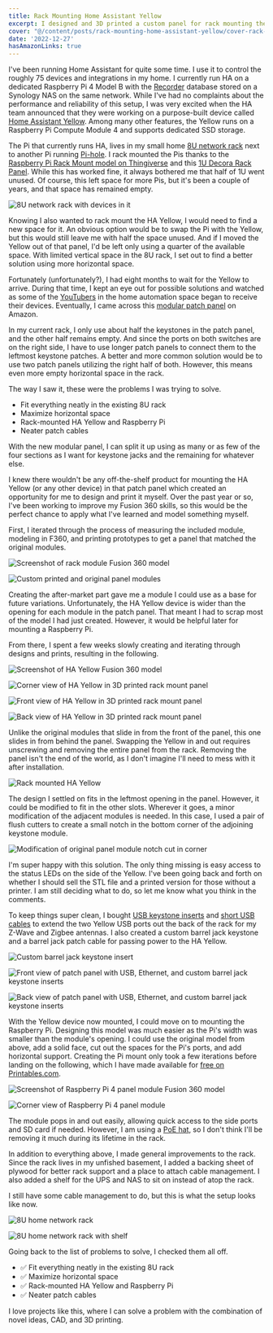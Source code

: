 ```yaml
---
title: Rack Mounting Home Assistant Yellow
excerpt: I designed and 3D printed a custom panel for rack mounting the new Home Assistant Yellow and a Raspberry Pi 4.
cover: "@/content/posts/rack-mounting-home-assistant-yellow/cover-rack-mounted-home-assistant-yellow.jpg"
date: '2022-12-27'
hasAmazonLinks: true
---
```


I've been running Home Assistant for quite some time. I use it to control the roughly 75 devices and integrations in my home. I currently run HA on a dedicated Raspberry Pi 4 Model B with the [Recorder](https://www.home-assistant.io/integrations/recorder/) database stored on a Synology NAS on the same network. While I've had no complaints about the performance and reliability of this setup, I was very excited when the HA team announced that they were working on a purpose-built device called [Home Assistant Yellow](https://www.home-assistant.io/blog/2021/09/13/home-assistant-yellow/). Among many other features, the Yellow runs on a Raspberry Pi Compute Module 4 and supports dedicated SSD storage.

The Pi that currently runs HA, lives in my small home [8U network rack](https://amzn.to/3uu2xap) next to another Pi running [Pi-hole](https://pi-hole.net/). I rack mounted the Pis thanks to the [Raspberry Pi Rack Mount model on Thingiverse](https://www.thingiverse.com/thing:4167265) and this [1U Decora Rack Panel](https://www.ebay.com/itm/264097865148). While this has worked fine, it always bothered me that half of 1U went unused. Of course, this left space for more Pis, but it's been a couple of years, and that space has remained empty.

![8U network rack with devices in it](@/content/posts/rack-mounting-home-assistant-yellow/network-rack-v1.jpg)

Knowing I also wanted to rack mount the HA Yellow, I would need to find a new space for it. An obvious option would be to swap the Pi with the Yellow, but this would still leave me with half the space unused. And if I moved the Yellow out of that panel, I'd be left only using a quarter of the available space. With limited vertical space in the 8U rack, I set out to find a better solution using more horizontal space.

Fortunately (unfortunately?), I had eight months to wait for the Yellow to arrive. During that time, I kept an eye out for possible solutions and watched as some of the [YouTubers](/youtube) in the home automation space began to receive their devices. Eventually, I came across this [modular patch panel](https://amzn.to/3Uz16SN) on Amazon.

In my current rack, I only use about half the keystones in the patch panel, and the other half remains empty. And since the ports on both switches are on the right side, I have to use longer patch panels to connect them to the leftmost keystone patches. A better and more common solution would be to use two patch panels utilizing the right half of both. However, this means even more empty horizontal space in the rack.

The way I saw it, these were the problems I was trying to solve.
* Fit everything neatly in the existing 8U rack
* Maximize horizontal space
* Rack-mounted HA Yellow and Raspberry Pi
* Neater patch cables

With the new modular panel, I can split it up using as many or as few of the four sections as I want for keystone jacks and the remaining for whatever else.

I knew there wouldn't be any off-the-shelf product for mounting the HA Yellow (or any other device) in that patch panel which created an opportunity for me to design and print it myself. Over the past year or so, I've been working to improve my Fusion 360 skills, so this would be the perfect chance to apply what I've learned and model something myself.

First, I iterated through the process of measuring the included module, modeling in F360, and printing prototypes to get a panel that matched the original modules.

![Screenshot of rack module Fusion 360 model](@/content/posts/rack-mounting-home-assistant-yellow/rack-module-frame-f360-model.jpg)

![Custom printed and original panel modules](@/content/posts/rack-mounting-home-assistant-yellow/custom-and-original-panel-modules.jpg)

Creating the after-market part gave me a module I could use as a base for future variations. Unfortunately, the HA Yellow device is wider than the opening for each module in the patch panel. That meant I had to scrap most of the model I had just created. However, it would be helpful later for mounting a Raspberry Pi.

From there, I spent a few weeks slowly creating and iterating through designs and prints, resulting in the following.

![Screenshot of HA Yellow Fusion 360 model](@/content/posts/rack-mounting-home-assistant-yellow/ha-yellow-mount-f360-model.jpg)

![Corner view of HA Yellow in 3D printed rack mount panel](@/content/posts/rack-mounting-home-assistant-yellow/ha-yellow-rack-mount-corner-view.jpg)

![Front view of HA Yellow in 3D printed rack mount panel](@/content/posts/rack-mounting-home-assistant-yellow/ha-yellow-rack-mount-front-view.jpg)

![Back view of HA Yellow in 3D printed rack mount panel](@/content/posts/rack-mounting-home-assistant-yellow/ha-yellow-rack-mount-back-view.jpg)

Unlike the original modules that slide in from the front of the panel, this one slides in from behind the panel. Swapping the Yellow in and out requires unscrewing and removing the entire panel from the rack. Removing the panel isn't the end of the world, as I don't imagine I'll need to mess with it after installation.

![Rack mounted HA Yellow](@/content/posts/rack-mounting-home-assistant-yellow/rack-mounted-ha-yellow.jpg)

The design I settled on fits in the leftmost opening in the panel. However, it could be modified to fit in the other slots. Wherever it goes, a minor modification of the adjacent modules is needed. In this case, I used a pair of flush cutters to create a small notch in the bottom corner of the adjoining keystone module.

![Modification of original panel module notch cut in corner](@/content/posts/rack-mounting-home-assistant-yellow/original-panel-module-modification.jpg)

I'm super happy with this solution. The only thing missing is easy access to the status LEDs on the side of the Yellow. I've been going back and forth on whether I should sell the STL file and a printed version for those without a printer. I am still deciding what to do, so let me know what you think in the comments.

To keep things super clean, I bought [USB keystone inserts](https://amzn.to/3Vr71tA) and [short USB cables](https://amzn.to/3VuDoHw) to extend the two Yellow USB ports out the back of the rack for my Z-Wave and Zigbee antennas. I also created a custom barrel jack keystone and a barrel jack patch cable for passing power to the HA Yellow.

![Custom barrel jack keystone insert](@/content/posts/rack-mounting-home-assistant-yellow/barrel-jack-keystone-insert.jpg)

![Front view of patch panel with USB, Ethernet, and custom barrel jack keystone inserts](@/content/posts/rack-mounting-home-assistant-yellow/ha-yellow-rack-mount-patch-panel-front-view.jpg)

![Back view of patch panel with USB, Ethernet, and custom barrel jack keystone inserts](@/content/posts/rack-mounting-home-assistant-yellow/ha-yellow-rack-mount-patch-panel-back-view.jpg)

With the Yellow device now mounted, I could move on to mounting the Raspberry Pi. Designing this model was much easier as the Pi's width was smaller than the module's opening. I could use the original model from above, add a solid face, cut out the spaces for the Pi's ports, and add horizontal support. Creating the Pi mount only took a few iterations before landing on the following, which I have made available for [free on Printables.com](https://www.printables.com/model/338761-raspberry-pi-4-patch-panel-rack-mount).

![Screenshot of Raspberry Pi 4 panel module Fusion 360 model](@/content/posts/rack-mounting-home-assistant-yellow/raspberry-pi-4-rack-mount-panel-f360-model.jpg)

![Corner view of Raspberry Pi 4 panel module](@/content/posts/rack-mounting-home-assistant-yellow/raspberry-pi-4-rack-mount-panel-corner-view.jpg)

The module pops in and out easily, allowing quick access to the side ports and SD card if needed. However, I am using a [PoE hat](https://amzn.to/3vl0kyv), so I don't think I'll be removing it much during its lifetime in the rack.

In addition to everything above, I made general improvements to the rack. Since the rack lives in my unfished basement, I added a backing sheet of plywood for better rack support and a place to attach cable management. I also added a shelf for the UPS and NAS to sit on instead of atop the rack.

I still have some cable management to do, but this is what the setup looks like now.

![8U home network rack](@/content/posts/rack-mounting-home-assistant-yellow/8u-network-rack.jpg)

![8U home network rack with shelf](@/content/posts/rack-mounting-home-assistant-yellow/8u-network-rack-with-shelf.jpg)

Going back to the list of problems to solve, I checked them all off.

* ✅ Fit everything neatly in the existing 8U rack
* ✅ Maximize horizontal space
* ✅ Rack-mounted HA Yellow and Raspberry Pi
* ✅ Neater patch cables

I love projects like this, where I can solve a problem with the combination of novel ideas, CAD, and 3D printing.
